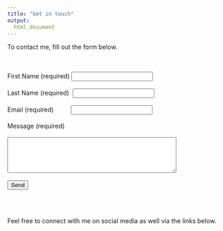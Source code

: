 ```yaml
---
title: "Get in touch"
output:
  html_document
---
```


To contact me, fill out the form below.

```{=html}
<html lang="en">
<head>
    <meta charset="UTF-8">
    <meta name="viewport" content="width=device-width, initial-scale=1.0">
    <title>Contact Form</title>
    <link rel="stylesheet" href="styles.css">
</head>
<body>
    <div class="container">
        <div class="right">
            <form action="process_form.R" method="post">
                <br></br>
                <label for="fname">First Name (required)</label>
                <input type="text" id="fname" name="fname" required>
                <br></br>
                <label for="lname">Last Name (required)&nbsp;</label>
                <input type="text" id="lname" name="lname" required>
                <br></br>
                <label for="email">Email (required)&nbsp;&nbsp;&nbsp;&nbsp;&nbsp;&nbsp;&nbsp;&nbsp;&nbsp;</label>
                <input type="email" id="email" name="email" required>
                <br></br>
                <label for="message">Message (required) </label>
                <br></br>
                <textarea id="message" name="message" rows="5" cols= "45" required></textarea>
                <br></br>
                <input type="submit" value="Send">
            </form>
        </div>
    </div>
</body>
<br></br>
</html>
```

Feel free to connect with me on social media as well via the links below.

<a href = https://github.com/VictorPorcelli/ target="_blank"><i class="fa fa-github fa-lg"></i></a> <!-- GitHub icon -->
<a href = https://twitter.com/victor_porcelli?lang=en target="_blank"><i class="fa fa-twitter fa-lg"></i></a> <!-- Twitter icon -->
<a href = https://www.linkedin.com/in/victor-porcelli-4a6a28147/ target="_blank"><i class="fa fa-linkedin fa-lg"></i></a> <!-- LinkedIn icon -->
